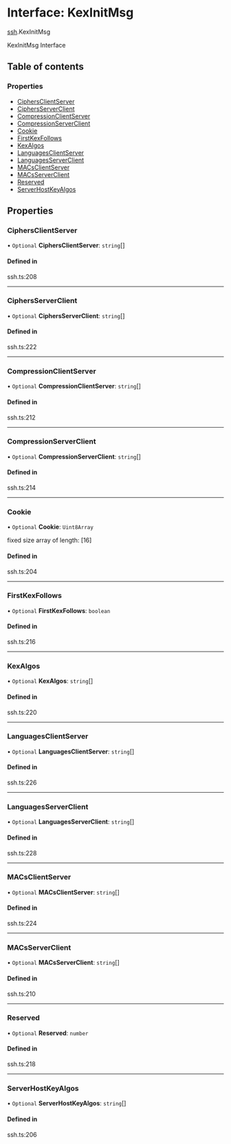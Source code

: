 # Interface: KexInitMsg

[ssh](/templates/protocols/javascript/modules/ssh).KexInitMsg

KexInitMsg Interface

## Table of contents

### Properties

- [CiphersClientServer](/templates/protocols/javascript/modules/ssh.KexInitMsg#ciphersclientserver)
- [CiphersServerClient](/templates/protocols/javascript/modules/ssh.KexInitMsg#ciphersserverclient)
- [CompressionClientServer](/templates/protocols/javascript/modules/ssh.KexInitMsg#compressionclientserver)
- [CompressionServerClient](/templates/protocols/javascript/modules/ssh.KexInitMsg#compressionserverclient)
- [Cookie](/templates/protocols/javascript/modules/ssh.KexInitMsg#cookie)
- [FirstKexFollows](/templates/protocols/javascript/modules/ssh.KexInitMsg#firstkexfollows)
- [KexAlgos](/templates/protocols/javascript/modules/ssh.KexInitMsg#kexalgos)
- [LanguagesClientServer](/templates/protocols/javascript/modules/ssh.KexInitMsg#languagesclientserver)
- [LanguagesServerClient](/templates/protocols/javascript/modules/ssh.KexInitMsg#languagesserverclient)
- [MACsClientServer](/templates/protocols/javascript/modules/ssh.KexInitMsg#macsclientserver)
- [MACsServerClient](/templates/protocols/javascript/modules/ssh.KexInitMsg#macsserverclient)
- [Reserved](/templates/protocols/javascript/modules/ssh.KexInitMsg#reserved)
- [ServerHostKeyAlgos](/templates/protocols/javascript/modules/ssh.KexInitMsg#serverhostkeyalgos)

## Properties

### CiphersClientServer

• `Optional` **CiphersClientServer**: `string`[]

#### Defined in

ssh.ts:208

___

### CiphersServerClient

• `Optional` **CiphersServerClient**: `string`[]

#### Defined in

ssh.ts:222

___

### CompressionClientServer

• `Optional` **CompressionClientServer**: `string`[]

#### Defined in

ssh.ts:212

___

### CompressionServerClient

• `Optional` **CompressionServerClient**: `string`[]

#### Defined in

ssh.ts:214

___

### Cookie

• `Optional` **Cookie**: `Uint8Array`

fixed size array of length: [16]

#### Defined in

ssh.ts:204

___

### FirstKexFollows

• `Optional` **FirstKexFollows**: `boolean`

#### Defined in

ssh.ts:216

___

### KexAlgos

• `Optional` **KexAlgos**: `string`[]

#### Defined in

ssh.ts:220

___

### LanguagesClientServer

• `Optional` **LanguagesClientServer**: `string`[]

#### Defined in

ssh.ts:226

___

### LanguagesServerClient

• `Optional` **LanguagesServerClient**: `string`[]

#### Defined in

ssh.ts:228

___

### MACsClientServer

• `Optional` **MACsClientServer**: `string`[]

#### Defined in

ssh.ts:224

___

### MACsServerClient

• `Optional` **MACsServerClient**: `string`[]

#### Defined in

ssh.ts:210

___

### Reserved

• `Optional` **Reserved**: `number`

#### Defined in

ssh.ts:218

___

### ServerHostKeyAlgos

• `Optional` **ServerHostKeyAlgos**: `string`[]

#### Defined in

ssh.ts:206
